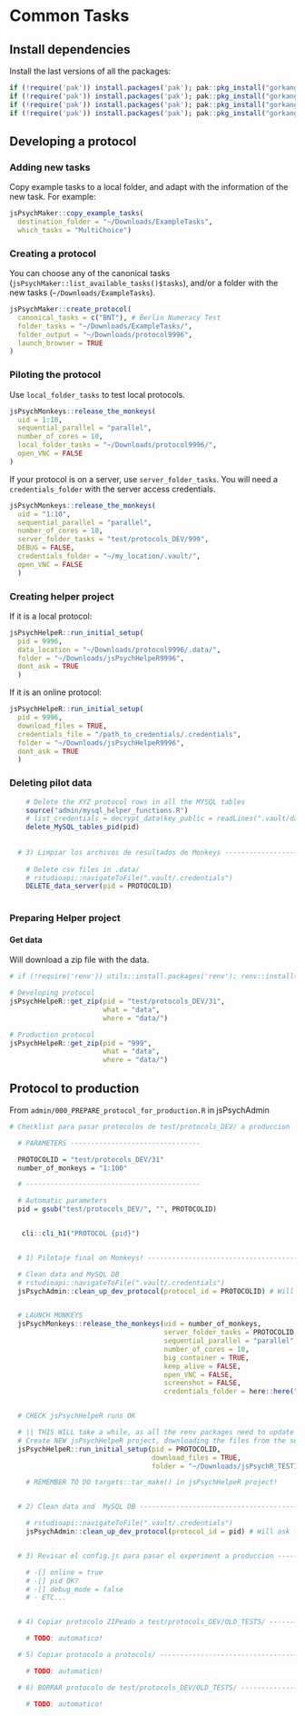 # Common Tasks {#CommonTasks}


## Install dependencies

Install the last versions of all the packages:  

```r

if (!require('pak')) install.packages('pak'); pak::pkg_install("gorkang/jsPsychAdmin")
if (!require('pak')) install.packages('pak'); pak::pkg_install("gorkang/jsPsychMaker")
if (!require('pak')) install.packages('pak'); pak::pkg_install("gorkang/jsPsychMonkeys")
if (!require('pak')) install.packages('pak'); pak::pkg_install("gorkang/jsPsychHelpeR")

```



## Developing a protocol

### Adding new tasks

Copy example tasks to a local folder, and adapt with the information of the new task. For example:  

```r

jsPsychMaker::copy_example_tasks(
  destination_folder = "~/Downloads/ExampleTasks", 
  which_tasks = "MultiChoice")
```

### Creating a protocol

You can choose any of the canonical tasks (`jsPsychMaker::list_available_tasks()$tasks`), and/or a folder with the new tasks (`~/Downloads/ExampleTasks`).  

```r

jsPsychMaker::create_protocol(
  canonical_tasks = c("BNT"), # Berlin Numeracy Test
  folder_tasks = "~/Downloads/ExampleTasks/",
  folder_output = "~/Downloads/protocol9996",
  launch_browser = TRUE
)

```


### Piloting the protocol

Use `local_folder_tasks` to test local protocols.  

```r
jsPsychMonkeys::release_the_monkeys(
  uid = 1:10,
  sequential_parallel = "parallel",
  number_of_cores = 10,
  local_folder_tasks = "~/Downloads/protocol9996/",
  open_VNC = FALSE
)
```


If your protocol is on a server, use `server_folder_tasks`. You will need a `credentials_folder` with the server access credentials.  

```r

jsPsychMonkeys::release_the_monkeys(
  uid = "1:10",
  sequential_parallel = "parallel",
  number_of_cores = 10,
  server_folder_tasks = "test/protocols_DEV/999",
  DEBUG = FALSE,
  credentials_folder = "~/my_location/.vault/", 
  open_VNC = FALSE
  )

```

### Creating helper project

If it is a local protocol:  

```r

jsPsychHelpeR::run_initial_setup(
  pid = 9996,
  data_location = "~/Downloads/protocol9996/.data/",
  folder = "~/Downloads/jsPsychHelpeR9996", 
  dont_ask = TRUE
  )

```

If it is an online protocol:  

```r

jsPsychHelpeR::run_initial_setup(
  pid = 9996,
  download_files = TRUE,
  credentials_file = "/path_to_credentials/.credentials",
  folder = "~/Downloads/jsPsychHelpeR9996", 
  dont_ask = TRUE
  )

```


### Deleting pilot data

```r

    # Delete the XYZ protocol rows in all the MYSQL tables
    source("admin/mysql_helper_functions.R")
    # list_credentials = decrypt_data(key_public = readLines(".vault/data_public_key.txt"), data_encrypted = ".vault/data_encrypted.rds", mysupersecretpassword = rstudioapi::askForPassword())
    delete_MySQL_tables_pid(pid)
    
  
  # 3) Limpiar los archivos de resultados de Monkeys -----------------------
    
    # Delete csv files in .data/
    # rstudioapi::navigateToFile(".vault/.credentials") 
    DELETE_data_server(pid = PROTOCOLID)
    
```


### Preparing Helper project


#### Get data {#GetData}

Will download a zip file with the data.  

```r

# if (!require('renv')) utils::install.packages('renv'); renv::install('gorkang/jsPsychHelpeR')

# Developing protocol
jsPsychHelpeR::get_zip(pid = "test/protocols_DEV/31", 
                       what = "data", 
                       where = "data/")

# Production protocol
jsPsychHelpeR::get_zip(pid = "999",
                       what = "data", 
                       where = "data/")


```



## Protocol to production

From `admin/000_PREPARE_protocol_for_production.R` in jsPsychAdmin

```r

# Checklist para pasar protocolos de test/protocols_DEV/ a produccion

  # PARAMETERS --------------------------------

  PROTOCOLID = "test/protocols_DEV/31"
  number_of_monkeys = "1:100"

  # -------------------------------------------

  # Automatic parameters
  pid = gsub("test/protocols_DEV/", "", PROTOCOLID)


   cli::cli_h1("PROTOCOL {pid}")


  # 1) Pilotaje final on Monkeys! -------------------------------------------

  # Clean data and MySQL DB
  # rstudioapi::navigateToFile(".vault/.credentials")
  jsPsychAdmin::clean_up_dev_protocol(protocol_id = PROTOCOLID) # Will ask for server password


  # LAUNCH MONKEYS
  jsPsychMonkeys::release_the_monkeys(uid = number_of_monkeys,
                                      server_folder_tasks = PROTOCOLID,
                                      sequential_parallel = "parallel",
                                      number_of_cores = 10,
                                      big_container = TRUE,
                                      keep_alive = FALSE, 
                                      open_VNC = FALSE, 
                                      screenshot = FALSE,
                                      credentials_folder = here::here(".vault/"))


  # CHECK jsPsychHelpeR runs OK

  # || THIS WILL take a while, as all the renv packages need to update
  # Create NEW jsPsychHelpeR project, downloading the files from the server
  jsPsychHelpeR::run_initial_setup(pid = PROTOCOLID,
                                   download_files = TRUE,
                                   folder = "~/Downloads/jsPsychR_TESTING_for_PRODUCTION")

    # REMEMBER TO DO targets::tar_make() in jsPsychHelpeR project!


  # 2) Clean data and  MySQL DB --------------------------------------------

    # rstudioapi::navigateToFile(".vault/.credentials")
    jsPsychAdmin::clean_up_dev_protocol(protocol_id = pid) # Will ask for server password


  # 3) Revisar el config.js para pasar el experiment a produccion ----------

    # -[] online = true
    # -[] pid OK?
    # -[] debug_mode = false
    # - ETC...


  # 4) Copiar protocolo ZIPeado a test/protocols_DEV/OLD_TESTS/ -------------

    # TODO: automatico!

  # 5) Copiar protocolo a protocols/ ----------------------------------------

    # TODO: automatico!

  # 6) BORRAR protocolo de test/protocols_DEV/OLD_TESTS/ --------------------

    # TODO: automatico!



```



